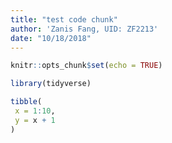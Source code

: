 ```yaml
---
title: "test code chunk"
author: 'Zanis Fang, UID: ZF2213'
date: "10/18/2018"
---
```


```r
knitr::opts_chunk$set(echo = TRUE)
```


```r

library(tidyverse)

tibble(
 x = 1:10,
 y = x + 1
)
```
